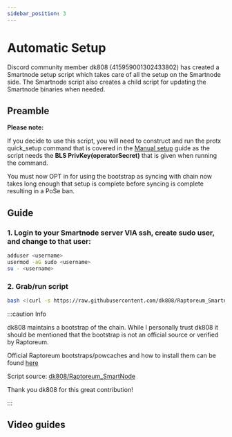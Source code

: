 ```yaml
---
sidebar_position: 3
---
```



# Automatic Setup

Discord community member dk808 (415959001302433802) has created a Smartnode setup script which takes care of all the setup on the Smartnode side. The Smartnode script also creates a child script for updating the Smartnode binaries when needed.

## Preamble

**Please note:**

If you decide to use this script, you will need to construct and run the protx quick_setup command that is covered in the [Manual setup][protx_setup] guide as the script needs the **BLS PrivKey(operatorSecret)** that is given when running the command.

You must now OPT in for using the bootstrap as syncing with chain now takes long enough that setup is complete before syncing is complete resulting in a PoSe ban.

## Guide

### 1. Login to your Smartnode server VIA ssh, create sudo user, and change to that user:

```bash
adduser <username>
usermod -aG sudo <username>
su - <username>
```

### 2. Grab/run script

```bash
bash <(curl -s https://raw.githubusercontent.com/dk808/Raptoreum_Smartnode/main/install.sh)
```

:::caution Info

dk808 maintains a bootstrap of the chain. While I personally trust dk808 it should be mentioned that the bootstrap is not an official source or verified by Raptoreum.

Official Raptoreum bootstraps/powcaches and how to install them can be found [here][bootstrap]

Script source: [dk808/Raptoreum_SmartNode][dk808]

Thank you dk808 for this great contribution!

:::

## Video guides

<ReactPlayer
  playing
  controls
  url="https://www.youtube.com/watch?v=2jj3-8cRo8o"
  playing={false}
/>

[protx_setup]: ./manualsetup#build-protx
[dk808]: https://github.com/dk808/Raptoreum_SmartNode
[bootstrap]: docs/wallet/bootstrap
